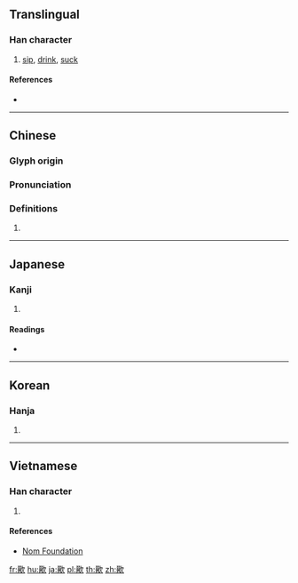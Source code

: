 {{character info/new}}
==Translingual==

===Han character===
{{Han char|rn=76|rad=欠|as=15|sn=19|four=77682|canj=EWNO|ids=⿰⿱叕酉欠}}

# [[sip]], [[drink]], [[suck]]

====References====
* {{Han ref|kx=0573.020|dkj=16228|dj=0961.010|hdz=32153.110|uh=6B60|ud=27488|bh=F259|bd=62041}}

----

==Chinese==
{{zh-forms}}

===Glyph origin===
{{Han etym}}

===Pronunciation===
{{zh-pron
|m=chuò
|c=zyut3
|mc=y
|oc=y
|ma=
|cat=v
}}

===Definitions===
{{zh-hanzi}}

# {{rfdef|lang=zh}}

----

==Japanese==

===Kanji===
{{ja-kanji|grade=|rs=欠15}}

# {{defn|lang=ja|sort=欠15}}

====Readings====
* {{ja-readings|on=[[せつ]] (setsu), [[せち]] (sechi)|kun=[[のむ]] (nomu)}}

----

==Korean==

===Hanja===
{{ko-hanja|hangeul=철|eumhun=|rv=cheol|mr=ch'ŏl|y=chel}}

# {{defn|lang=ko|sort=欠15}}

----

==Vietnamese==

===Han character===
{{vi-readings|rs=欠15| hanviet = [[xoét]], [[xuyết]]}}

# {{defn|lang=vi|sort=欠15}}

====References====
*[http://nomfoundation.org/common/nom_details.php?codepoint=6b60 Nom Foundation]

[[fr:歠]]
[[hu:歠]]
[[ja:歠]]
[[pl:歠]]
[[th:歠]]
[[zh:歠]]